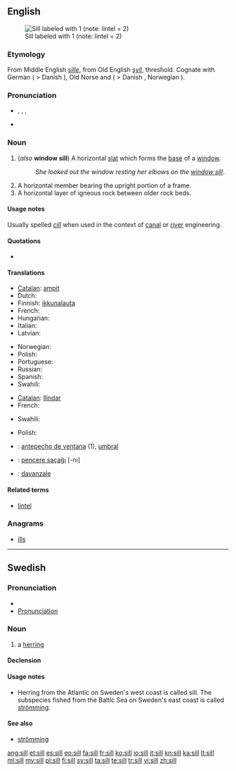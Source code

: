 ==English==
[[Image:Sill (PSF).png|thumb|Sill labeled with 1 (note: lintel = 2)]]

===Etymology===
From Middle English ''[[sille]]'', from Old English ''[[syll]]'', threshold. Cognate with German {{term|Schwelle}} ( > Danish {{term|svelle|lang=da}}), Old Norse {{term|svill|lang=non}} and {{term|syll|lang=non}} ( > Danish {{term|syld|lang=da}}, Norwegian {{term|syll|lang=no}}).

===Pronunciation===
* {{enPR|sĭl}}, {{IPA|/sɪl/}}, {{SAMPA|/sIl/}},
* {{rhymes|ɪl}}

===Noun===
{{en-noun}}

# (''also'' '''window sill''') A horizontal [[slat]] which forms the [[base]] of a [[window]].
#: ''She looked out the window resting her elbows on the [[window sill]]''.
# A horizontal member bearing the upright portion of a frame.
# A horizontal layer of igneous rock between older rock beds.

====Usage notes====
Usually spelled ''[[cill]]'' when used in the context of [[canal]] or [[river]] engineering.

====Quotations====
* {{seeCites}}

====Translations====
{{trans-top|base of a window}}
* [[Catalan]]: [[ampit]] {{m}}
* Dutch: {{t-|nl|vensterbank|f}}
* Finnish: [[ikkunalauta]]
* French: {{t+|fr|rebord|m}}
* Hungarian: {{t|hu|párkány}}
* Italian: {{t|it|davanzale|m}}
* Latvian: {{t|lv|palodze|xs=Latvian}}
{{trans-mid}}
* Norwegian: {{t|no|vinduskarm|m}}
* Polish: {{t+|pl|parapet|m}}
* Portuguese: {{t+|pt|parapeito|m}}
* Russian: {{t+|ru|подоконник|m|tr=podokónnik}}
* Spanish: {{t+|es|alféizar|m}}
* Swahili: {{t+|sw|bado|xs=Swahili}}
{{trans-bottom}}

{{trans-top|horizontal member bearing the upright portion of a frame}}
* [[Catalan]]: [[llindar]]
* French: {{t|fr|linteau|m}}
{{trans-mid}}
* Swahili: {{t+|sw|bado|xs=Swahili}}
{{trans-bottom}}

{{trans-top|layer of igneous rock}}
* Polish: {{t+|pl|sill|m}}
{{trans-mid}}
{{trans-bottom}}

{{checktrans-top}}
* {{ttbc|es}}: [[antepecho de ventana]] {{m}} (1), [[umbral]] {{m}}
* {{ttbc|tr}}: [[pencere saçaĝı]] [-nı]
* {{ttbc|it}}: [[davanzale]] {{m}}
{{trans-bottom}}

====Related terms====
* [[lintel]]

===Anagrams===
* [[ills#English|ills]]

----

==Swedish==

===Pronunciation===
* {{audio|Sv-en sill.ogg|audio}}
* [[Wiktionary:Swedish_pronunciation|Pronunciation]] {{IPA|/sɪl/|lang=sv}} {{audio|sv-sill.ogg|Audio}}

===Noun===
{{sv-noun|g=c}}

# a [[herring]]

====Declension====
{{sv-noun-reg-ar}}

====Usage notes====
* Herring from the Atlantic on Sweden's west coast is called sill. The subspecies fished from the Baltic Sea on Sweden's east coast is called [[strömming]].

====See also====
* [[strömming]]

[[ang:sill]]
[[et:sill]]
[[es:sill]]
[[eo:sill]]
[[fa:sill]]
[[fr:sill]]
[[ko:sill]]
[[io:sill]]
[[it:sill]]
[[kn:sill]]
[[ka:sill]]
[[lt:sill]]
[[ml:sill]]
[[my:sill]]
[[pl:sill]]
[[fi:sill]]
[[sv:sill]]
[[ta:sill]]
[[te:sill]]
[[tr:sill]]
[[vi:sill]]
[[zh:sill]]